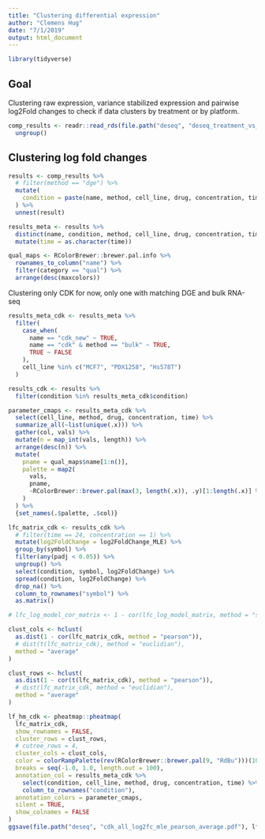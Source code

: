 ```yaml
---
title: "Clustering differential expression"
author: "Clemens Hug"
date: "7/1/2019"
output: html_document
---
```


```r
library(tidyverse)
```

## Goal

Clustering raw expression, variance stabilized expression and pairwise log2Fold
changes to check if data clusters by treatment or by platform.

```r
comp_results <- readr::read_rds(file.path("deseq", "deseq_treatment_vs_control_result.rds")) %>%
  ungroup()
```

## Clustering log fold changes

```r
results <- comp_results %>%
  # filter(method == "dge") %>%
  mutate(
    condition = paste(name, method, cell_line, drug, concentration, time, sep = "_")
  ) %>%
  unnest(result)

results_meta <- results %>%
  distinct(name, condition, method, cell_line, drug, concentration, time) %>%
  mutate(time = as.character(time))
```

```r
qual_maps <- RColorBrewer::brewer.pal.info %>%
  rownames_to_column("name") %>%
  filter(category == "qual") %>%
  arrange(desc(maxcolors))
```

Clustering only CDK for now, only one with matching DGE and bulk RNA-seq

```r
results_meta_cdk <- results_meta %>%
  filter(
    case_when(
      name == "cdk_new" ~ TRUE,
      name == "cdk" & method == "bulk" ~ TRUE,
      TRUE ~ FALSE
    ),
    cell_line %in% c("MCF7", "PDX1258", "Hs578T")
  )

results_cdk <- results %>%
  filter(condition %in% results_meta_cdk$condition)

parameter_cmaps <- results_meta_cdk %>%
  select(cell_line, method, drug, concentration, time) %>%
  summarize_all(~list(unique(.x))) %>%
  gather(col, vals) %>%
  mutate(n = map_int(vals, length)) %>%
  arrange(desc(n)) %>%
  mutate(
    pname = qual_maps$name[1:n()],
    palette = map2(
      vals,
      pname,
      ~RColorBrewer::brewer.pal(max(3, length(.x)), .y)[1:length(.x)] %>% set_names(unlist(.x))
    )
  ) %>%
  {set_names(.$palette, .$col)}

lfc_matrix_cdk <- results_cdk %>%
  # filter(time == 24, concentration == 1) %>%
  mutate(log2FoldChange = log2FoldChange_MLE) %>%
  group_by(symbol) %>%
  filter(any(padj < 0.05)) %>%
  ungroup() %>%
  select(condition, symbol, log2FoldChange) %>%
  spread(condition, log2FoldChange) %>%
  drop_na() %>%
  column_to_rownames("symbol") %>%
  as.matrix()

# lfc_log_model_cor_matrix <- 1 - cor(lfc_log_model_matrix, method = "spearman")

clust_cols <- hclust(
  as.dist(1 - cor(lfc_matrix_cdk, method = "pearson")),
  # dist(t(lfc_matrix_cdk), method = "euclidian"),
  method = "average"
)

clust_rows <- hclust(
  as.dist(1 - cor(t(lfc_matrix_cdk), method = "pearson")),
  # dist(lfc_matrix_cdk, method = "euclidian"),
  method = "average"
)

lf_hm_cdk <- pheatmap::pheatmap(
  lfc_matrix_cdk,
  show_rownames = FALSE,
  cluster_rows = clust_rows,
  # cutree_rows = 4,
  cluster_cols = clust_cols,
  color = colorRampPalette(rev(RColorBrewer::brewer.pal(9, "RdBu")))(100),
  breaks = seq(-1.0, 1.0, length.out = 100),
  annotation_col = results_meta_cdk %>%
    select(condition, cell_line, method, drug, concentration, time) %>%
    column_to_rownames("condition"),
  annotation_colors = parameter_cmaps,
  silent = TRUE,
  show_colnames = FALSE
)
ggsave(file.path("deseq", "cdk_all_log2fc_mle_pearson_average.pdf"), lf_hm_cdk, width = 10, height = 10)
```

